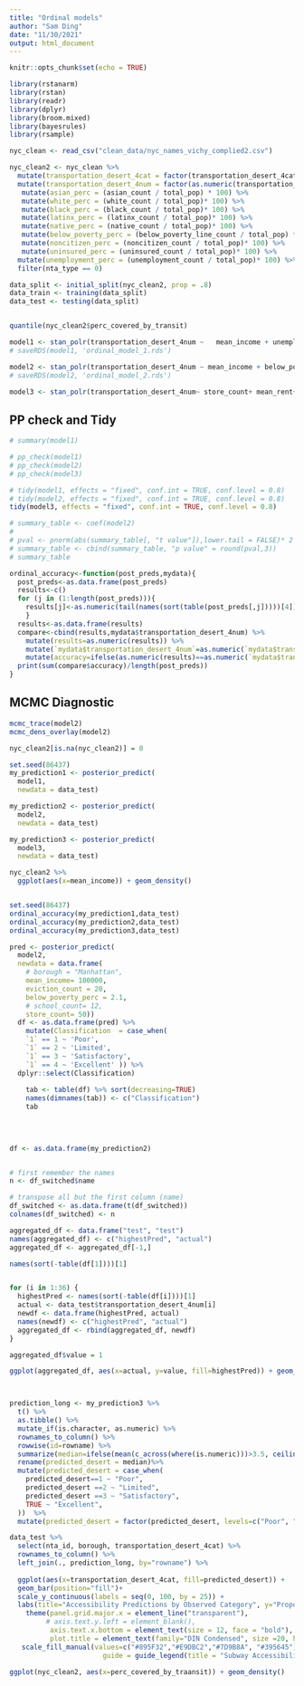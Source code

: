 ```yaml
---
title: "Ordinal models"
author: "Sam Ding"
date: "11/30/2021"
output: html_document
---
```


```r
knitr::opts_chunk$set(echo = TRUE)
```

```r
library(rstanarm)
library(rstan)
library(readr)
library(dplyr)
library(broom.mixed)
library(bayesrules)
library(rsample)
```

```r
nyc_clean <- read_csv("clean_data/nyc_names_vichy_complied2.csv")

nyc_clean2 <- nyc_clean %>%
  mutate(transportation_desert_4cat = factor(transportation_desert_4cat, levels=c("Poor", "Limited", "Satisfactory", "Excellent"))) %>%
  mutate(transportation_desert_4num = factor(as.numeric(transportation_desert_4cat))) %>%
   mutate(asian_perc = (asian_count / total_pop) * 100) %>%
   mutate(white_perc = (white_count / total_pop)* 100) %>%
   mutate(black_perc = (black_count / total_pop)* 100) %>%
   mutate(latinx_perc = (latinx_count / total_pop)* 100) %>%
   mutate(native_perc = (native_count / total_pop)* 100) %>%
   mutate(below_poverty_perc = (below_poverty_line_count / total_pop) * 100) %>%
   mutate(noncitizen_perc = (noncitizen_count / total_pop)* 100) %>%
   mutate(uninsured_perc = (uninsured_count / total_pop)* 100) %>%
  mutate(unemployment_perc = (unemployment_count / total_pop)* 100) %>%
  filter(nta_type == 0)

```


```r
data_split <- initial_split(nyc_clean2, prop = .8) 
data_train <- training(data_split)
data_test <- testing(data_split) 


quantile(nyc_clean2$perc_covered_by_transit)

```

```r
model1 <- stan_polr(transportation_desert_4num ~   mean_income + unemployment_perc + below_poverty_perc + eviction_count + uninsured_perc +white_perc + asian_perc + black_perc + latinx_perc + school_count + store_count, data =data_train, prior=R2(0.5),iter=500, seed = 86437, refresh=0, prior_PD=FALSE)
# saveRDS(model1, 'ordinal_model_1.rds')

model2 <- stan_polr(transportation_desert_4num ~ mean_income + below_poverty_perc + eviction_count + store_count, data =data_train, prior=R2(0.5),iter=500, seed = 86437, refresh=0, prior_PD=FALSE)
# saveRDS(model2, 'ordinal_model_2.rds')

model3 <- stan_polr(transportation_desert_4num~ store_count+ mean_rent+ mean_income+ below_poverty_perc, data =data_train, prior=NULL,iter=500, seed = 86437, refresh=0, prior_PD=FALSE)
```

## PP check and Tidy
```r
# summary(model1)

# pp_check(model1)
# pp_check(model2)
# pp_check(model3)

# tidy(model1, effects = "fixed", conf.int = TRUE, conf.level = 0.8)
# tidy(model2, effects = "fixed", conf.int = TRUE, conf.level = 0.8)
tidy(model3, effects = "fixed", conf.int = TRUE, conf.level = 0.8)

# summary_table <- coef(model2)
# 
# pval <- pnorm(abs(summary_table[, "t value"]),lower.tail = FALSE)* 2
# summary_table <- cbind(summary_table, "p value" = round(pval,3))
# summary_table
```

```r
ordinal_accuracy<-function(post_preds,mydata){
  post_preds<-as.data.frame(post_preds)
  results<-c()
  for (j in (1:length(post_preds))){
    results[j]<-as.numeric(tail(names(sort(table(post_preds[,j]))))[4])
    }
  results<-as.data.frame(results)
  compare<-cbind(results,mydata$transportation_desert_4num) %>%
    mutate(results=as.numeric(results)) %>%
    mutate(`mydata$transportation_desert_4num`=as.numeric(`mydata$transportation_desert_4num`))%>%
    mutate(accuracy=ifelse(as.numeric(results)==as.numeric(`mydata$transportation_desert_4num`),1,0))
  print(sum(compare$accuracy)/length(post_preds))
}
```

## MCMC Diagnostic
```r
mcmc_trace(model2)
mcmc_dens_overlay(model2)
```


```r
nyc_clean2[is.na(nyc_clean2)] = 0

set.seed(86437)
my_prediction1 <- posterior_predict(
  model1, 
  newdata = data_test)

my_prediction2 <- posterior_predict(
  model2, 
  newdata = data_test)

my_prediction3 <- posterior_predict(
  model3, 
  newdata = data_test)

nyc_clean2 %>%
  ggplot(aes(x=mean_income)) + geom_density()


set.seed(86437)
ordinal_accuracy(my_prediction1,data_test)
ordinal_accuracy(my_prediction2,data_test)
ordinal_accuracy(my_prediction3,data_test)

pred <- posterior_predict(
  model2, 
  newdata = data.frame( 
    # borough = "Manhattan",
    mean_income= 100000, 
    eviction_count = 20,
    below_poverty_perc = 2.1,
    # school_count= 12, 
    store_count= 50))
  df <- as.data.frame(pred) %>%
    mutate(Classification  = case_when(
    `1` == 1 ~ 'Poor',
    `1` == 2 ~ 'Limited',
    `1` == 3 ~ 'Satisfactory',
    `1` == 4 ~ 'Excellent' )) %>%
  dplyr::select(Classification)
    
    tab <- table(df) %>% sort(decreasing=TRUE)
    names(dimnames(tab)) <- c("Classification")
    tab
    
    
    
```

```r
df <- as.data.frame(my_prediction2)


# first remember the names
n <- df_switched$name

# transpose all but the first column (name)
df_switched <- as.data.frame(t(df_switched))
colnames(df_switched) <- n

aggregated_df <- data.frame("test", "test")
names(aggregated_df) <- c("highestPred", "actual")
aggregated_df <- aggregated_df[-1,]

names(sort(-table(df[1])))[1]


for (i in 1:36) {
  highestPred <- names(sort(-table(df[i])))[1]
  actual <- data_test$transportation_desert_4num[i]
  newdf <- data.frame(highestPred, actual)
  names(newdf) <- c("highestPred", "actual")
  aggregated_df <- rbind(aggregated_df, newdf)
}

aggregated_df$value = 1

ggplot(aggregated_df, aes(x=actual, y=value, fill=highestPred)) + geom_bar(position="fill", stat="identity") 




```

```r
prediction_long <- my_prediction3 %>% 
  t() %>% 
  as.tibble() %>%
  mutate_if(is.character, as.numeric) %>%
  rownames_to_column() %>% 
  rowwise(id=rowname) %>%
  summarize(median=ifelse(mean(c_across(where(is.numeric)))>3.5, ceiling(mean(c_across(where(is.numeric)))), floor(mean(c_across(where(is.numeric)))))) %>%
  rename(predicted_desert = median)%>%
  mutate(predicted_desert = case_when(
    predicted_desert==1 ~ "Poor",
    predicted_desert ==2 ~ "Limited",
    predicted_desert ==3 ~ "Satisfactory",
    TRUE ~ "Excellent",
  ))  %>%
  mutate(predicted_desert = factor(predicted_desert, levels=c("Poor", "Limited", "Satisfactory", "Excellent")))

data_test %>%
  select(nta_id, borough, transportation_desert_4cat) %>%
  rownames_to_column() %>%
  left_join(., prediction_long, by="rowname") %>%
  
  ggplot(aes(x=transportation_desert_4cat, fill=predicted_desert)) + 
  geom_bar(position="fill")+
  scale_y_continuous(labels = seq(0, 100, by = 25)) +
  labs(title="Accessibility Predictions by Observed Category", y="Proportion", x="")+
    theme(panel.grid.major.x = element_line("transparent"),
         # axis.text.y.left = element_blank(),
          axis.text.x.bottom = element_text(size = 12, face = "bold"),
          plot.title = element_text(family="DIN Condensed", size =20, hjust=.5, face = "bold")) +
   scale_fill_manual(values=c("#895F32","#E9DBC2","#7D9B8A", "#395645"),
                       guide = guide_legend(title = "Subway Accessibility \nCategory"), na.value="#D6D6D6")
```


```r
ggplot(nyc_clean2, aes(x=perc_covered_by_traansit)) + geom_density()
```
